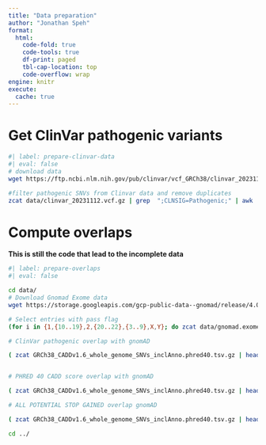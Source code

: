 ```yaml
---
title: "Data preparation"
author: "Jonathan Speh"
format:
  html:
    code-fold: true
    code-tools: true
    df-print: paged 
    tbl-cap-location: top
    code-overflow: wrap
engine: knitr
execute: 
  cache: true
---
```


# Get ClinVar pathogenic variants

```bash
#| label: prepare-clinvar-data
#| eval: false
# download data
wget https://ftp.ncbi.nlm.nih.gov/pub/clinvar/vcf_GRCh38/clinvar_20231112.vcf.gz -P data/

#filter pathogenic SNVs from Clinvar data and remove duplicates
zcat data/clinvar_20231112.vcf.gz | grep  ";CLNSIG=Pathogenic;" | awk 'BEGIN{ FS="\t"; OFS="\t" }{ if ((length($4) == 1) && (length($5) == 1)) print $1,$2,".",$4,$5 }' | sort -k1,1 -k2,2n | uniq | gzip -c > data/clinvar_20231112.pathogenic_SNVs.vcf.gz
```




# Compute overlaps
**This is still the code that lead to the incomplete data**
```bash
#| label: prepare-overlaps
#| eval: false

cd data/
# Download Gnomad Exome data
wget https://storage.googleapis.com/gcp-public-data--gnomad/release/4.0/vcf/exomes/gnomad.exomes.v4.0.sites.chr{1..22,X,Y}.vcf.bgz

# Select entries with pass flag
(for i in {1,{10..19},2,{20..22},{3..9},X,Y}; do zcat data/gnomad.exomes.v4.0.sites.chr${i}.vcf.bgz | awk 'BEGIN{ OFS="\t"; FS="\t"}{if ($7 == "PASS") print }' | sed s/'^chr'//g | sort -k1,1 -k2,2n -k4,4 -k5,5; done ) | gzip -c > gnomad.exomes.v4.0.sites.PASS.vcf.gz

# ClinVar pathogenic overlap with gnomAD

( zcat GRCh38_CADDv1.6_whole_genome_SNVs_inclAnno.phred40.tsv.gz | head -n 1 | awk 'BEGIN{ OFS="\t"; FS="\t" }{ print $0,"GenomAD-Exomes" }' ; join --nocheck-order -t"$(echo -e '\t')" -j 1 <(zcat clinvar_20231112.pathogenic_SNVs_CADDv1.6_anno.tsv.gz | tail -n +3 | awk 'BEGIN{ OFS="\t"; FS="\t" }{ print $1":"$2":"$3">"$4,$0 }' ) <( zcat gnomad.exomes.v4.0.sites.PASS.vcf.gz | awk 'BEGIN{ OFS="\t"; FS="\t" }{ if ((length($4) == length($5)) && (length($4) == 1)) { print $1":"$2":"$4">"$5,$8 } }' ) | cut -f 2- ) | gzip -c > clinvar_20231112.pathogenic_SNVs_CADDv1.6_anno.gnomad-exome_overlap.tsv.gz


# PHRED 40 CADD score overlap with gnomAD

( zcat GRCh38_CADDv1.6_whole_genome_SNVs_inclAnno.phred40.tsv.gz | head -n 1 | awk 'BEGIN{ OFS="\t"; FS="\t" }{ print $0,"GenomAD-Exomes" }' ; join --nocheck-order -t"$(echo -e '\t')" -j 1 <(zcat GRCh38_CADDv1.6_whole_genome_SNVs_inclAnno.phred40.tsv.gz | tail -n +2 | awk 'BEGIN{ OFS="\t"; FS="\t" }{ print $1":"$2":"$3">"$4,$0 }' ) <( zcat gnomad.exomes.v4.0.sites.PASS.vcf.gz | awk 'BEGIN{ OFS="\t"; FS="\t" }{ if ((length($4) == length($5)) && (length($4) == 1)) { print $1":"$2":"$4">"$5,$8 } }' ) | cut -f 2- ) | gzip -c > GRCh38_CADDv1.6_whole_genome_SNVs_inclAnno.phred40.gnomad-exome_overlap.tsv.gz

# ALL POTENTIAL STOP GAINED overlap gnomAD

( zcat GRCh38_CADDv1.6_whole_genome_SNVs_inclAnno.phred40.tsv.gz | head -n 1 | awk 'BEGIN{ OFS="\t"; FS="\t" }{ print $0,"GenomAD-Exomes" }' ; join --nocheck-order -t"$(echo -e '\t')" -j 1 <(zcat GRCh38_CADDv1.6_SNVs_STOP_GAINED.tsv.gz | awk 'BEGIN{ OFS="\t"; FS="\t" }{ print $1":"$2":"$3">"$4,$0 }' ) <( zcat gnomad.exomes.v4.0.sites.PASS.vcf.gz | awk 'BEGIN{ OFS="\t"; FS="\t" }{ if ((length($4) == length($5)) && (length($4) == 1)) { print $1":"$2":"$4">"$5,$8 } }' ) | cut -f 2- ) | gzip -c > GRCh38_CADDv1.6_SNVs_STOP_GAINED.gnomad-exome_overlap.tsv.gz

cd ../
```





